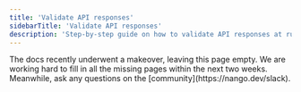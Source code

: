 ```yaml
---
title: 'Validate API responses'
sidebarTitle: 'Validate API responses'
description: 'Step-by-step guide on how to validate API responses at runtime.'
---
```


<Info>
The docs recently underwent a makeover, leaving this page empty. We are working hard to fill in all the missing pages within the next two weeks. Meanwhile, ask any questions on the [community](https://nango.dev/slack).
</Info>